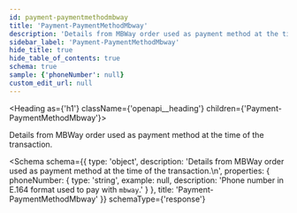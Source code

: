 ```yaml
---
id: payment-paymentmethodmbway
title: 'Payment-PaymentMethodMbway'
description: 'Details from MBWay order used as payment method at the time of the transaction.'
sidebar_label: 'Payment-PaymentMethodMbway'
hide_title: true
hide_table_of_contents: true
schema: true
sample: {'phoneNumber': null}
custom_edit_url: null
---
```



<Heading as={'h1'} className={'openapi__heading'} children={'Payment-PaymentMethodMbway'}></Heading>

Details from MBWay order used as payment method at the time of the transaction.

<Schema
  schema={{
    type: 'object',
    description:
      'Details from MBWay order used as payment method at the time of the transaction.\n',
    properties: {
      phoneNumber: {
        type: 'string',
        example: null,
        description: 'Phone number in E.164 format used to pay with `mbway`.'
      }
    },
    title: 'Payment-PaymentMethodMbway'
  }}
  schemaType={'response'}
></Schema>
